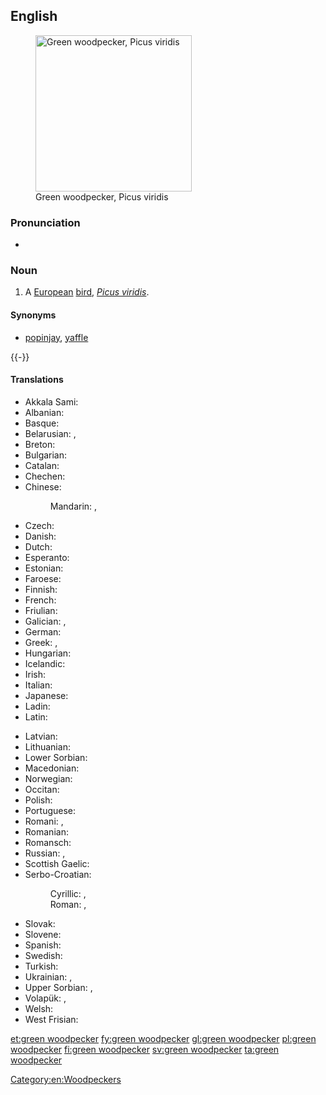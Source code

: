==English==
{{wikipedia}}
[[File:Picus_viridis_juv(ThKraft).jpg|thumb|250px|Green woodpecker, Picus viridis]]
===Pronunciation===
* {{a|US}} {{IPA|/ɡɹinˈwʊdpɛkə(ɹ)/|lang=en}}

===Noun===
{{en-noun|head=[[green]] [[woodpecker]]}}

# A [[European]] [[bird]], ''[[Picus viridis]]''.

====Synonyms====
* {{sense|''Picus viridis''}} [[popinjay]], [[yaffle]]
{{-}}
====Translations====
{{trans-top|''Picus viridis''}}
* Akkala Sami: {{t|sia|ruonáčáihni}}
* Albanian: {{t|sq|qukapiku i gjelbër}}
* Basque: {{t|eu|okil berde}}
* Belarusian: {{t|be|зялены дзяцел|m|tr=zjaljóny dzjácjel|sc=Cyrl}}, {{t|be|жаўна|f|tr=žaŭná|sc=Cyrl}}
* Breton: {{t+|br|kazeg-koad}}
* Bulgarian: {{t|bg|зелен кълвач|m|tr=zelen kǎlvač|sc=Cyrl}}
* Catalan: {{t|ca|picot verd}}
* Chechen: {{t|ce|баьццара хенакIур}}
* Chinese:
*: Mandarin: {{t|cmn|綠啄木鳥|sc=Hani}}, {{t|cmn|绿啄木鸟|tr=lǜ zhuómùniǎo|sc=Hani}}
* Czech: {{t|cs|žluna}}
* Danish: {{t+|da|grønspætte}}
* Dutch: {{t|nl|groene specht|m}}
* Esperanto: {{t|eo|verda pego}}
* Estonian: {{t|et|roherähn meltsas}}
* Faroese: {{t|fo|spónspæta}}
* Finnish: {{t+|fi|vihertikka}}
* French: {{t+|fr|pic vert|m}}
* Friulian: {{t|fur|pic vert}}
* Galician: {{t|gl|petos}}, {{t+|gl|peto verde|m}}
* German: {{t+|de|Grünspecht|m}}
* Greek: {{t|el|πρασινοτσικλιτάρα|sc=Grek}}, {{t|el|πρασινοτσικλιτήρα|sc=Grek}}
* Hungarian: {{t|hu|zöld küllő}}
* Icelandic: {{t+|is|grænspæta}}
* Irish: {{t|ga|cnagaire glas}}
* Italian: {{t+|it|picchio verde|m}}
* Japanese: {{t|ja|ヨーロッパアオゲラ|tr=yōroppa aogera|sc=Jpan}}
* Ladin: {{t|lld|becalen vert}}
* Latin: {{t|la|Picus viridis|m}}
{{trans-mid}}
* Latvian: {{t|lv|zaļā dzilna}}
* Lithuanian: {{t|lt|žalioji meleta}}
* Lower Sorbian: {{t|dsb|zeleny źiśelc|m}}
* Macedonian: {{t|mk|зелен клукаjдрвец|tr=zelen klukajdrvec|sc=Cyrl}}
* Norwegian: {{t|no|grønnspett}}
* Occitan: {{t|oc|pic verd}}
* Polish: {{t+|pl|dzięcioł zielony|m}}
* Portuguese: {{t|pt|peto verde}}
* Romani: {{t-check|rom|zeleno-chuplitari|m|f}}, {{t-check|rom|zeleni-chuplitarka}}
* Romanian: {{t|ro|ghionoaia verde}}
* Romansch: {{t|rm|pitgalain verd}}
* Russian: {{t|ru|зелёный дя́тел|m}}, {{t+|ru|желна́|f}}
* Scottish Gaelic: {{t|gd|cnag ghlas}}
* Serbo-Croatian:
*: Cyrillic: {{t|sh|зелена жуња|f}}, {{t|sh|зелена жуна|f}}
*: Roman: {{t|sh|zelena žunja|f}}, {{t|sh|zelena žuna|f}}
* Slovak: {{t|sk|žlna zelená|f}}
* Slovene: {{t+|sl|zelena žolna}}
* Spanish: {{t|es|pito real|m}}
* Swedish: {{t+|sv|gröngöling}}
* Turkish: {{t+|tr|yeşil ağaçkakan}}
* Ukrainian: {{t|uk|зелений дятел|tr=zеlényj djátеl|sc=Cyrl}}, {{t|uk|жовна|f|tr=žovná|sc=Cyrl}}
* Upper Sorbian: {{t|hsb|žołma}}, {{t|hsb|zeleny dypornak}}
* Volapük: {{qualifier|♂♀}} {{t|vo|grünapikit}}, {{qualifier|♂♀}} {{t|vo|pikit grünik}}
* Welsh: {{t|cy|cnocell werdd}}
* West Frisian: {{t|fy|griene spjocht}}
{{trans-bottom}}

[[Category:en:Woodpeckers]]

[[et:green woodpecker]]
[[fy:green woodpecker]]
[[gl:green woodpecker]]
[[pl:green woodpecker]]
[[fi:green woodpecker]]
[[sv:green woodpecker]]
[[ta:green woodpecker]]